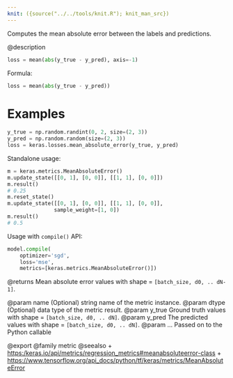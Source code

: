 ```yaml
---
knit: ({source("../../tools/knit.R"); knit_man_src})
---
```

Computes the mean absolute error between the labels and predictions.

@description
```python
loss = mean(abs(y_true - y_pred), axis=-1)
```
Formula:

```python
loss = mean(abs(y_true - y_pred))
```

# Examples
```python
y_true = np.random.randint(0, 2, size=(2, 3))
y_pred = np.random.random(size=(2, 3))
loss = keras.losses.mean_absolute_error(y_true, y_pred)
```
Standalone usage:

```python
m = keras.metrics.MeanAbsoluteError()
m.update_state([[0, 1], [0, 0]], [[1, 1], [0, 0]])
m.result()
# 0.25
m.reset_state()
m.update_state([[0, 1], [0, 0]], [[1, 1], [0, 0]],
               sample_weight=[1, 0])
m.result()
# 0.5
```

Usage with `compile()` API:

```python
model.compile(
    optimizer='sgd',
    loss='mse',
    metrics=[keras.metrics.MeanAbsoluteError()])
```

@returns
Mean absolute error values with shape = `[batch_size, d0, .. dN-1]`.

@param name (Optional) string name of the metric instance.
@param dtype (Optional) data type of the metric result.
@param y_true Ground truth values with shape = `[batch_size, d0, .. dN]`.
@param y_pred The predicted values with shape = `[batch_size, d0, .. dN]`.
@param ... Passed on to the Python callable

@export
@family metric
@seealso
+ <https:/keras.io/api/metrics/regression_metrics#meanabsoluteerror-class>
+ <https://www.tensorflow.org/api_docs/python/tf/keras/metrics/MeanAbsoluteError>
